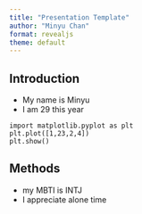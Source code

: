 ```yaml
---
title: "Presentation Template"
author: "Minyu Chan"
format: revealjs
theme: default
---
```


## Introduction
- My name is Minyu
- I am 29 this year

``` .python
import matplotlib.pyplot as plt
plt.plot([1,23,2,4])
plt.show()
```



## Methods
- my MBTI is INTJ
- I appreciate alone time
